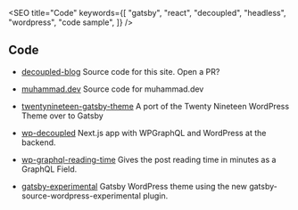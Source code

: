 

<SEO
  title="Code"
  keywords={[
    "gatsby",
    "react",
    "decoupled",
    "headless",
    "wordpress",
    "code sample",
  ]}
/>

<Container>

## Code

- [decoupled-blog](https://github.com/m-muhsin/decoupled-blog)
Source code for this site. Open a PR?

- [muhammad.dev](https://github.com/m-muhsin/muhammadmuhsin.com)
Source code for muhammad.dev

- [twentynineteen-gatsby-theme](https://github.com/zgordon/twentynineteen-gatsby-theme)
A port of the Twenty Nineteen WordPress Theme over to Gatsby

- [wp-decoupled](https://github.com/rtCamp/wp-decoupled)
Next.js app with WPGraphQL and WordPress at the backend.

- [wp-graphql-reading-time](https://github.com/m-muhsin/wp-graphql-reading-time)
Gives the post reading time in minutes as a GraphQL Field.

- [gatsby-experimental](https://github.com/imranhsayed/gatsby-experimental)
Gatsby WordPress theme using the new gatsby-source-wordpress-experimental plugin.

</Container>
